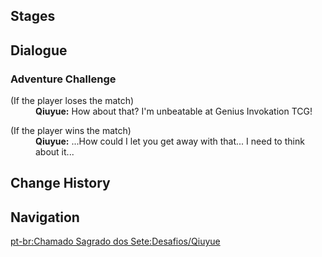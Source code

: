 {{Genius Invokation TCG Character Stages Intro}}

==Stages==
{{Genius Invokation TCG Stages/Detailed|Qiuyue}}

==Dialogue==
===Adventure Challenge===
{{Dialogue Start}}
;(If the player loses the match)
:'''Qiuyue:''' How about that? I'm unbeatable at Genius Invokation TCG!

;(If the player wins the match)
:'''Qiuyue:''' ...How could I let you get away with that... I need to think about it...
{{Dialogue End}}

==Change History==
{{Change History|3.3}}

==Navigation==
{{Genius Invokation TCG Stages Navbox}}
[[pt-br:Chamado Sagrado dos Sete:Desafios/Qiuyue]]